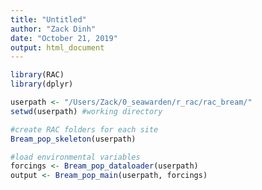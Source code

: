 ```yaml
---
title: "Untitled"
author: "Zack Dinh"
date: "October 21, 2019"
output: html_document
---
```


```r
library(RAC)
library(dplyr)

userpath <- "/Users/Zack/0_seawarden/r_rac/rac_bream/"
setwd(userpath) #working directory
```

```r
#create RAC folders for each site
Bream_pop_skeleton(userpath)
```

```r
#load environmental variables
forcings <- Bream_pop_dataloader(userpath) 
output <- Bream_pop_main(userpath, forcings)
```
